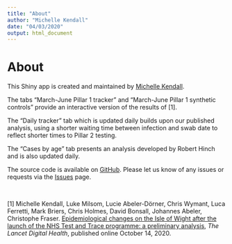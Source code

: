 ```yaml
---
title: "About"
author: "Michelle Kendall"
date: "04/03/2020"
output: html_document
---
```


<!-- NB you need to perform
     library(knitr)
     knit(about.Rmd)
     to create the md file
     to be used in the shiny app -->
    
# About

This Shiny app is created and maintained by <a href="https://michellekendall.github.io/" target="_blank">Michelle Kendall</a>. 

The tabs "March-June Pillar 1 tracker" and "March-June Pillar 1 synthetic controls" provide an interactive version of the results of [1].

The "Daily tracker" tab which is updated daily builds upon our published analysis, using a shorter waiting time between infection and swab date to reflect shorter times to Pillar 2 testing.

The "Cases by age" tab presents an analysis developed by Robert Hinch and is also updated daily.

The source code is available on [GitHub](https://github.com/BDI-pathogens/LocalCovidTracker). 
Please let us know of any issues or requests via the [Issues](https://github.com/BDI-pathogens/LocalCovidTracker/issues) page.

<br>

[1] Michelle Kendall, Luke Milsom, Lucie Abeler-Dörner, Chris Wymant, Luca Ferretti, Mark Briers, Chris Holmes, David Bonsall, Johannes Abeler, Christophe Fraser. <a href="http://www.thelancet.com/journals/landig/article/PIIS2589-7500(20)30241-7/fulltext" target="_blank">  Epidemiological changes on the Isle of Wight after the launch of the NHS Test and Trace programme: a preliminary analysis</a>, <i>The Lancet Digital Health</i>, published online October 14, 2020.




